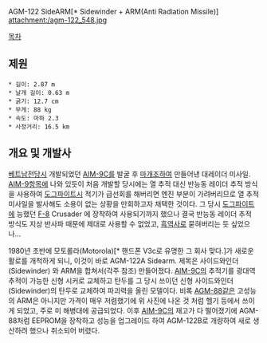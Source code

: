AGM-122 SideARM[* Sidewinder + ARM(Anti Radiation Missile)]
attachment:/agm-122_548.jpg


[[목차]]


== 제원 ==
 * 길이: 2.87 m
 * 날개 길이: 0.63 m
 * 굵기: 12.7 cm
 * 무게: 88 kg
 * 속도: 마하 2.3
 * 사정거리: 16.5 km

== 개요 및 개발사 ==
[[베트남전]]당시 개발되었던 [[AIM-9]]C를 발굴 후 [[마개조]]하여 만들어낸 대레이더 미사일.  [[AIM-9]]항목에 나와 있듯이 처음 개발할 당시에는 열 추적 대신 반능동 레이더 추적 방식을 사용하여 [[도그파이트]]시 적기가 급선회를 해버리면 엔진 부분이 가려버리므로 열 추적 미사일을 발사해도 소용이 없는 상황을 만회하고자 채택한 것이다. 그 당시 [[도그파이트]]에 능했던 [[F-8]] Crusader 에 장착하여 사용되기까지 했으나 결국 반능동 레이더 추적 방식도 지상 반사파 때문에 제대로 사용할 수 없었고, [[흑역사]]로 묻혀버리는 듯 싶었으나...

1980년 초반에 모토롤라(Motorola)[* 핸드폰 V3c로 유명한 그 회사 맞다.]가 새로운 활로를 개척하게 되니, 이것이 바로 AGM-122A Sidearm. 제목은 사이드와인더(Sidewinder) 와 ARM을 합쳐서(각주 참조) 만들어졌다. [[AIM-9]]C의 추적기를 광대역 추적이 가능한 신형 시커로 교체하고 탄두를 그 당시 쓰이던 신형 사이드와인더(Sidewinder)의 탄두로 교체하여 파괴력을 올린 모델이다. 비록 [[AGM-88]]같은 고성능의 ARM은 아니지만 가격이 매우 저렴했기에 위 사진에 나온 것 처럼 헬기 등에서 쓰이게 되었고, 주로 미 해병대에 공급되었다. 이후 [[AIM-9]]C의 재고가 다 떨어졌기에 AGM-88처럼 EEPROM을 장착하고 성능을 업그레이드 하여 AGM-122B로 개량하여 새로 생산하려 했으나 취소되어 버렸다.
